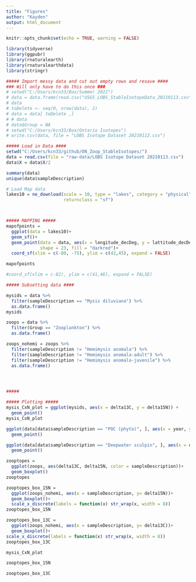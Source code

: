 ```yaml
---
title: "Figures"
author: "Kayden"
output: html_document
---
```


```r
knitr::opts_chunk$set(echo = TRUE, warning = FALSE)
```

```r
library(tidyverse)
library(ggpubr)
library(rnaturalearth)
library(rnaturalearthdata)
library(stringr)

##### Import messy data and cut out empty rows and resave ####
### Will only have to do this once ###
# setwd("C:/Users/kcn33/Box/Summer 2022")
# data = data.frame(read.csv("USGS_LOBS_StableIsotopeData_20210113.csv"))
# data
# toDelete <- seq(0, nrow(data), 2)
# data = data[ toDelete ,]
# # data
# data$Group = NA
# setwd("C:/Users/kcn33/Box/Ontario Isotopes")
# write.csv(data, file = "LOBS Isotope Dataset 20210113.csv")

##### Load in Data ####
setwd("C:/Users/kcn33/github/ON_Zoop_StableIsotopes/")
data = read.csv(file = "raw-data/LOBS Isotope Dataset 20210113.csv")
data$X = data$X/2

summary(data)
unique(data$sampleDescription)

# Load Map data
lakes10 = ne_download(scale = 10, type = "lakes", category = "physical",
                      returnclass = "sf")



##### MAPPING #####
mapofpoints = 
  ggplot(data = lakes10)+
  geom_sf()+
  geom_point(data = data, aes(x = longitude_decDeg, y = lattitude_decDeg), size = 1, 
             shape = 23, fill = "darkred")+
  coord_sf(xlim = c(-80, -75), ylim = c(42,45), expand = FALSE)

mapofpoints

#coord_sf(xlim = c-82), ylim = c(41,46), expand = FALSE)

##### Subsetting data ####

mysids = data %>%
  filter(sampleDescription == "Mysis diluviana") %>%
  as.data.frame()
mysids

zoops = data %>% 
  filter(Group == "Zooplankton") %>%
  as.data.frame()

zoops_nohemi = zoops %>%
  filter(sampleDescription != "Hemimysis anomala") %>%
  filter(sampleDescription != "Hemimysis anomala-adult") %>%
  filter(sampleDescription != "Hemimysis anomala-juvenile") %>%
  as.data.frame()




#####

##### Plotting #####
mysis_CxN_plot = ggplot(mysids, aes(x = delta13C, y = delta15N)) +
  geom_point()
mysis_CxN_plot

ggplot(data[data$sampleDescription == "POC (phyto)", ], aes(x = year, y = delta15N ))+
  geom_point()

ggplot(data[data$sampleDescription == "Deepwater sculpin", ], aes(x = delta15N, y = percentN/percentC ))+
  geom_point()

zooptopes = 
  ggplot(zoops, aes(delta13C, delta15N, color = sampleDescription))+
  geom_boxplot()
zooptopes

zooptopes_box_15N = 
  ggplot(zoops_nohemi, aes(x = sampleDescription, y= delta15N))+
  geom_boxplot()+
  scale_x_discrete(labels = function(x) str_wrap(x, width = 8))
zooptopes_box_15N

zooptopes_box_13C = 
  ggplot(zoops_nohemi, aes(x = sampleDescription, y= delta13C))+
  geom_boxplot()+
scale_x_discrete(labels = function(x) str_wrap(x, width = 8))
zooptopes_box_13C
```


```r
mysis_CxN_plot

zooptopes_box_15N

zooptopes_box_13C
```
